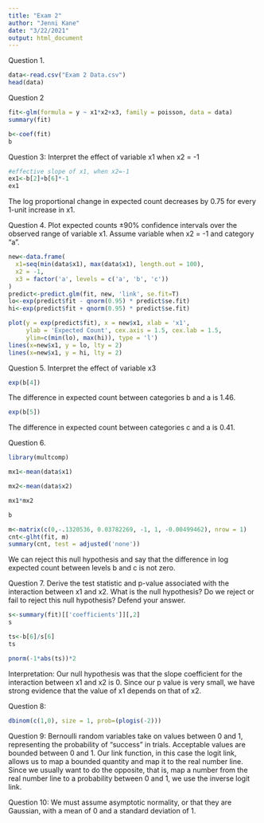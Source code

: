 ```yaml
---
title: "Exam 2"
author: "Jenni Kane"
date: "3/22/2021"
output: html_document
---
```

Question 1.
```r
data<-read.csv("Exam 2 Data.csv")
head(data)
```
Question 2
```r
fit<-glm(formula = y ~ x1*x2+x3, family = poisson, data = data)
summary(fit)
```
```r
b<-coef(fit)
b
```

Question 3: Interpret the effect of variable x1 when x2 = -1
```r
#effective slope of x1, when x2=-1
ex1<-b[2]+b[6]*-1
ex1
```
The log proportional change in expected count decreases by 0.75 for every 1-unit increase in x1.


Question 4. Plot expected counts ±90% confidence intervals over the observed range of variable x1. Assume variable when x2 = -1 and category "a".
```r
new<-data.frame(
  x1=seq(min(data$x1), max(data$x1), length.out = 100),
  x2 = -1, 
  x3 = factor('a', levels = c('a', 'b', 'c'))
)
predict<-predict.glm(fit, new, 'link', se.fit=T)
lo<-exp(predict$fit - qnorm(0.95) * predict$se.fit)
hi<-exp(predict$fit + qnorm(0.95) * predict$se.fit)

plot(y = exp(predict$fit), x = new$x1, xlab = 'x1', 
     ylab = 'Expected Count', cex.axis = 1.5, cex.lab = 1.5, 
     ylim=c(min(lo), max(hi)), type = 'l')
lines(x=new$x1, y = lo, lty = 2)
lines(x=new$x1, y = hi, lty = 2)
```
Question 5. Interpret the effect of variable x3
```r
exp(b[4])
```
The difference in expected count between categories b and a is 1.46.
```r
exp(b[5])
```
The difference in expected count between categories c and a is 0.41.

Question 6.
```r
library(multcomp)
```
```r
mx1<-mean(data$x1)
```
```r
mx2<-mean(data$x2)

mx1*mx2
```

```r
b
```
```r
m<-matrix(c(0,-.1320536, 0.03782269, -1, 1, -0.00499462), nrow = 1)
cnt<-glht(fit, m)
summary(cnt, test = adjusted('none'))
```
We can reject this null hypothesis and say that the difference in log expected count between levels b and c is not zero. 

Question 7. Derive the test statistic and p-value associated with the interaction between x1 and x2. What is the null hypothesis? Do we reject or fail to reject this null hypothesis? Defend your answer.
```r
s<-summary(fit)[['coefficients']][,2]
s
```
```r
ts<-b[6]/s[6]
ts
```
```r
pnorm(-1*abs(ts))*2
```
Interpretation: Our null hypothesis was that the slope coefficient for the interaction between x1 and x2 is 0. Since our p value is very small, we have strong evidence that the value of x1 depends on that of x2. 


Question 8:
```r
dbinom(c(1,0), size = 1, prob=(plogis(-2)))
```

Question 9: 
Bernoulli random variables take on values between 0 and 1, representing the probability of "success" in trials. Acceptable values are bounded between 0 and 1. Our link function, in this case the logit link, allows us to map a bounded quantity and map it to the real number line. Since we usually want to do the opposite, that is, map a number from the real number line to a probability between 0 and 1, we use the inverse logit link.

Question 10: We must assume asymptotic normality, or that they are Gaussian, with a mean of 0 and a standard deviation of 1. 


